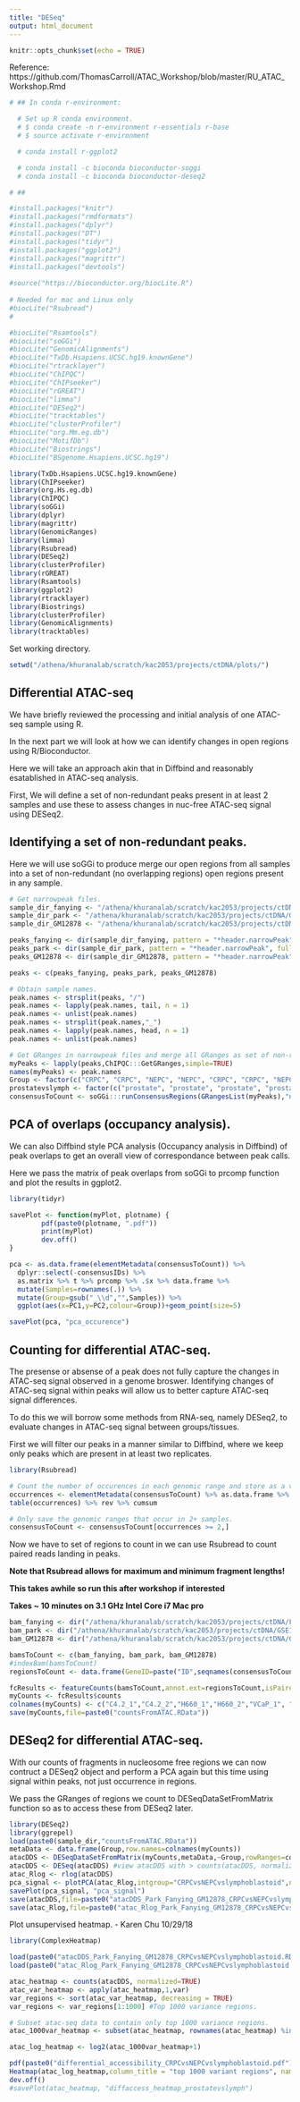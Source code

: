 ```yaml
---
title: "DESeq"
output: html_document
---
```


```r
knitr::opts_chunk$set(echo = TRUE)
```

Reference: https://github.com/ThomasCarroll/ATAC_Workshop/blob/master/RU_ATAC_Workshop.Rmd

```r
# ## In conda r-environment:

  # Set up R conda environment.
  # $ conda create -n r-environment r-essentials r-base
  # $ source activate r-environment

  # conda install r-ggplot2

  # conda install -c bioconda bioconductor-soggi
  # conda install -c bioconda bioconductor-deseq2 

# ##

#install.packages("knitr")
#install.packages("rmdformats")
#install.packages("dplyr")
#install.packages("DT")
#install.packages("tidyr")
#install.packages("ggplot2")
#install.packages("magrittr")
#install.packages("devtools")
 
#source("https://bioconductor.org/biocLite.R")
 
# Needed for mac and Linux only
#biocLite("Rsubread")
# 

#biocLite("Rsamtools")
#biocLite("soGGi")
#biocLite("GenomicAlignments")
#biocLite("TxDb.Hsapiens.UCSC.hg19.knownGene")
#biocLite("rtracklayer")
#biocLite("ChIPQC")
#biocLite("ChIPseeker")
#biocLite("rGREAT")
#biocLite("limma")
#biocLite("DESeq2")
#biocLite("tracktables")
#biocLite("clusterProfiler")
#biocLite("org.Mm.eg.db")
#biocLite("MotifDb")
#biocLite("Biostrings")
#biocLite("BSgenome.Hsapiens.UCSC.hg19")

library(TxDb.Hsapiens.UCSC.hg19.knownGene)
library(ChIPseeker)
library(org.Hs.eg.db)
library(ChIPQC)
library(soGGi)
library(dplyr)
library(magrittr)
library(GenomicRanges)
library(limma)
library(Rsubread)
library(DESeq2)
library(clusterProfiler)
library(rGREAT)
library(Rsamtools)
library(ggplot2)
library(rtracklayer)
library(Biostrings)
library(clusterProfiler)
library(GenomicAlignments)
library(tracktables)
```

Set working directory.

```r
setwd("/athena/khuranalab/scratch/kac2053/projects/ctDNA/plots/")
```

## Differential ATAC-seq

We have briefly reviewed the processing and initial analysis of one ATAC-seq sample using R.

In the next part we will look at how we can identify changes in open regions using R/Bioconductor.

Here we will take an approach akin that in Diffbind and reasonably esatablished in ATAC-seq analysis. 

First, We will define a set of non-redundant peaks present in at least 2 samples and use these to assess changes in nuc-free ATAC-seq signal using DESeq2.

## Identifying a set of non-redundant peaks.

Here we will use soGGi to produce merge our open regions from all samples into a set of non-redundant (no overlapping regions) open regions present in any sample.

```r
# Get narrowpeak files.
sample_dir_fanying <- "/athena/khuranalab/scratch/kac2053/projects/ctDNA/Fanying_NEPC_CRPC_ATAC-seq/macs2"
sample_dir_park <- "/athena/khuranalab/scratch/kac2053/projects/ctDNA/GSE118207/macs2"
sample_dir_GM12878 <- "/athena/khuranalab/scratch/kac2053/projects/ctDNA/GSE47753/macs2"

peaks_fanying <- dir(sample_dir_fanying, pattern = "*header.narrowPeak", full.names = TRUE)
peaks_park <- dir(sample_dir_park, pattern = "*header.narrowPeak", full.names = TRUE)
peaks_GM12878 <- dir(sample_dir_GM12878, pattern = "*header.narrowPeak", full.names = TRUE)

peaks <- c(peaks_fanying, peaks_park, peaks_GM12878)

# Obtain sample names.
peak.names <- strsplit(peaks, "/")
peak.names <- lapply(peak.names, tail, n = 1)
peak.names <- unlist(peak.names)
peak.names <- strsplit(peak.names,"_")
peak.names <- lapply(peak.names, head, n = 1)
peak.names <- unlist(peak.names)

# Get GRanges in narrowpeak files and merge all GRanges as set of non-redundant (no overlapping regions) open regions using soGGi.
myPeaks <- lapply(peaks,ChIPQC:::GetGRanges,simple=TRUE)
names(myPeaks) <- peak.names
Group <- factor(c("CRPC", "CRPC", "NEPC", "NEPC", "CRPC", "CRPC", "NEPC", "NEPC", "lymphoblastoid", "lymphoblastoid", "lymphoblastoid", "lymphoblastoid", "lymphoblastoid", "lymphoblastoid", "lymphoblastoid"))
prostatevslymph <- factor(c("prostate", "prostate", "prostate", "prostate", "prostate", "prostate", "prostate", "prostate", "lymphoblastoid", "lymphoblastoid", "lymphoblastoid", "lymphoblastoid", "lymphoblastoid", "lymphoblastoid", "lymphoblastoid"))
consensusToCount <- soGGi:::runConsensusRegions(GRangesList(myPeaks),"none")
```

## PCA of overlaps (occupancy analysis).

We can also Diffbind style PCA analysis (Occupancy analysis in Diffbind) of peak overlaps to get an overall view of correspondance between peak calls.

Here we pass the matrix of peak overlaps from soGGi to prcomp function and plot the results in ggplot2.

```r
library(tidyr)

savePlot <- function(myPlot, plotname) {
        pdf(paste0(plotname, ".pdf"))
        print(myPlot)
        dev.off()
}

pca <- as.data.frame(elementMetadata(consensusToCount)) %>% 
  dplyr::select(-consensusIDs) %>% 
  as.matrix %>% t %>% prcomp %>% .$x %>% data.frame %>% 
  mutate(Samples=rownames(.)) %>% 
  mutate(Group=gsub("_\\d","",Samples)) %>% 
  ggplot(aes(x=PC1,y=PC2,colour=Group))+geom_point(size=5)

savePlot(pca, "pca_occurence")
```

## Counting for differential ATAC-seq.


The presense or absense of a peak does not fully capture the changes in ATAC-seq signal observed in a genome broswer. Identifying changes of ATAC-seq signal within peaks will allow us to better capture ATAC-seq signal differences.

To do this we will borrow some methods from RNA-seq, namely DESeq2, to evaluate changes in ATAC-seq signal between groups/tissues.

First we will filter our peaks in a manner similar to Diffbind, where we keep only peaks which are present in at least two replicates.

```r
library(Rsubread)

# Count the number of occurences in each genomic range and store as a vector.
occurrences <- elementMetadata(consensusToCount) %>% as.data.frame %>% dplyr::select(-consensusIDs) %>% rowSums
table(occurrences) %>% rev %>% cumsum

# Only save the genomic ranges that occur in 2+ samples.
consensusToCount <- consensusToCount[occurrences >= 2,]
```

Now we have to set of regions to count in we can use Rsubread to count paired reads landing in peaks.

**Note that Rsubread allows for maximum and minimum fragment lengths!**

**This takes awhile so run this after workshop if interested**

**Takes ~ 10 minutes on 3.1 GHz Intel Core i7 Mac pro**

```r
bam_fanying <- dir("/athena/khuranalab/scratch/kac2053/projects/ctDNA/Fanying_NEPC_CRPC_ATAC-seq/original_data", full.names = TRUE,pattern = "*.\\.bam$")
bam_park <- dir("/athena/khuranalab/scratch/kac2053/projects/ctDNA/GSE118207/bam", full.names = TRUE,pattern = "*rmdups.bam$")
bam_GM12878 <- dir("/athena/khuranalab/scratch/kac2053/projects/ctDNA/GSE47753/bam", full.names = TRUE,pattern = "SRR891274_rmdups.bam$")

bamsToCount <- c(bam_fanying, bam_park, bam_GM12878)
#indexBam(bamsToCount)
regionsToCount <- data.frame(GeneID=paste("ID",seqnames(consensusToCount),start(consensusToCount),end(consensusToCount),sep="_"),Chr=seqnames(consensusToCount),Start=start(consensusToCount),End=end(consensusToCount),Strand=strand(consensusToCount))

fcResults <- featureCounts(bamsToCount,annot.ext=regionsToCount,isPairedEnd = TRUE,countMultiMappingReads = FALSE,maxFragLength=100)
myCounts <- fcResults$counts
colnames(myCounts) <- c("C4.2_1","C4.2_2","H660_1","H660_2","VCaP_1", "VCaP_2", "MSKCC-EF1", "H660_Park", "GM12878_50k_1", "GM12878_50k_2", "GM12878_50k_3", "GM12878_50k_4", "GM12878_500_1", "GM12878_500_2", "GM12878_500_3")
save(myCounts,file=paste0("countsFromATAC.RData"))
```

## DESeq2 for differential ATAC-seq.

With our counts of fragments in nucleosome free regions we can now contruct a DESeq2 object and perform a PCA again but this time using signal within peaks, not just occurrence in regions. 

We pass the GRanges of regions we count to DESeqDataSetFromMatrix function so as to access these from DESeq2 later.

```r
library(DESeq2)
library(ggrepel)
load(paste0(sample_dir,"countsFromATAC.RData"))
metaData <- data.frame(Group,row.names=colnames(myCounts))
atacDDS <- DESeqDataSetFromMatrix(myCounts,metaData,~Group,rowRanges=consensusToCount)
atacDDS <- DESeq(atacDDS) #view atacDDS with > counts(atacDDS, normalized=TRUE)
atac_Rlog <- rlog(atacDDS) 
pca_signal <- plotPCA(atac_Rlog,intgroup="CRPCvsNEPCvslymphoblastoid",ntop=nrow(atac_Rlog)) + geom_label_repel(label = rownames(colData(atac_Rlog)), nudge_y=50, nudge_x=50)
savePlot(pca_signal, "pca_signal")
save(atacDDS,file=paste0("atacDDS_Park_Fanying_GM12878_CRPCvsNEPCvslymphoblastoid.RData"))
save(atac_Rlog,file=paste0("atac_Rlog_Park_Fanying_GM12878_CRPCvsNEPCvslymphoblastoid.RData"))
```

Plot unsupervised heatmap. - Karen Chu 10/29/18

```r
library(ComplexHeatmap)

load(paste0("atacDDS_Park_Fanying_GM12878_CRPCvsNEPCvslymphoblastoid.RData"))
load(paste0("atac_Rlog_Park_Fanying_GM12878_CRPCvsNEPCvslymphoblastoid.RData"))

atac_heatmap <- counts(atacDDS, normalized=TRUE)
atac_var_heatmap <- apply(atac_heatmap,1,var)
var_regions <- sort(atac_var_heatmap, decreasing = TRUE)
var_regions <- var_regions[1:1000] #Top 1000 variance regions.

# Subset atac-seq data to contain only top 1000 variance regions.
atac_1000var_heatmap <- subset(atac_heatmap, rownames(atac_heatmap) %in% names(var_regions) )

atac_log_heatmap <- log2(atac_1000var_heatmap+1)

pdf(paste0("differential_accessibility_CRPCvsNEPCvslymphoblastoid.pdf"))
Heatmap(atac_log_heatmap,column_title = "top 1000 variant regions", name = "normalized peak signal", show_row_names = FALSE)
dev.off()
#savePlot(atac_heatmap, "diffaccess_heatmap_prostatevslymph")
```





